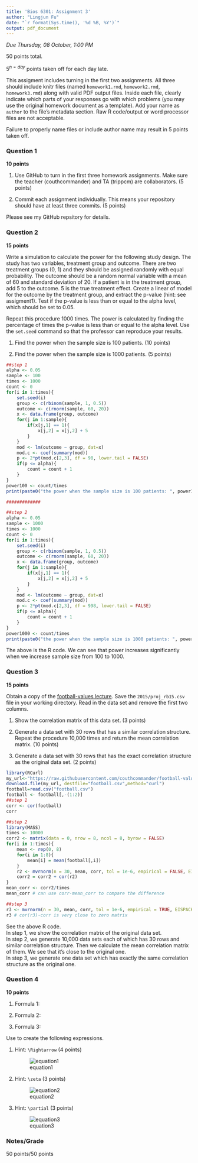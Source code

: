 ```yaml
---
title: 'Bios 6301: Assignment 3'
author: "Lingjun Fu"
date: "`r format(Sys.time(), '%d %B, %Y')`"
output: pdf_document
---
```


*Due Thursday, 08 October, 1:00 PM*

50 points total.

$5^{n=day}$ points taken off for each day late.

This assigment includes turning in the first two assignments. All three should
include knitr files (named `homework1.rmd`, `homework2.rmd`, `homework3.rmd`)
along with valid PDF output files. Inside each file, clearly indicate which
parts of your responses go with which problems (you may use the original homework
document as a template). Add your name as `author` to the file's metadata section.
Raw R code/output or word processor files are not acceptable.

Failure to properly name files or include author name may result in 5 points taken off.

### Question 1 ###

**10 points**

1. Use GitHub to turn in the first three homework assignments. Make sure the teacher (couthcommander) and TA (trippcm) are collaborators. (5 points)

1. Commit each assignment individually.  This means your repository should have at least three commits. (5 points)

Please see my GitHub repsitory for details.

### Question 2 ###

**15 points**

Write a simulation to calculate the power for the following study
design.  The study has two variables, treatment group and outcome.
There are two treatment groups (0, 1) and they should be assigned
randomly with equal probability.  The outcome should be a random normal
variable with a mean of 60 and standard deviation of 20.  If a patient
is in the treatment group, add 5 to the outcome.  5 is the true
treatment effect.  Create a linear of model for the outcome by the
treatment group, and extract the p-value (hint: see assigment1).
Test if the p-value is less than or equal to the alpha level, which
should be set to 0.05.

Repeat this procedure 1000 times. The power is calculated by finding
the percentage of times the p-value is less than or equal to the alpha
level.  Use the `set.seed` command so that the professor can reproduce
your results.

1. Find the power when the sample size is 100 patients. (10 points)

1. Find the power when the sample size is 1000 patients. (5 points)

```r
##step 1
alpha <- 0.05
sample <- 100
times <- 1000
count <- 0
for(i in 1:times){
    set.seed(i)
    group <- c(rbinom(sample, 1, 0.5))
    outcome <- c(rnorm(sample, 60, 20))
    x <- data.frame(group, outcome)
    for(j in 1:sample){
        if(x[j,1] == 1){
            x[j,2] = x[j,2] + 5
        }
    }
    mod <- lm(outcome ~ group, dat=x)
    mod.c <- coef(summary(mod))
    p <- 2*pt(mod.c[2,3], df = 98, lower.tail = FALSE)
    if(p <= alpha){
        count = count + 1
    }   
}
power100 <- count/times
print(paste0("the power when the sample size is 100 patients: ", power100))

#############

##step 2
alpha <- 0.05
sample <- 1000
times <- 1000
count <- 0
for(i in 1:times){
    set.seed(i)
    group <- c(rbinom(sample, 1, 0.5))
    outcome <- c(rnorm(sample, 60, 20))
    x <- data.frame(group, outcome)
    for(j in 1:sample){
        if(x[j,1] == 1){
            x[j,2] = x[j,2] + 5
        }
    }
    mod <- lm(outcome ~ group, dat=x)
    mod.c <- coef(summary(mod))
    p <- 2*pt(mod.c[2,3], df = 998, lower.tail = FALSE)
    if(p <= alpha){
        count = count + 1
    }   
}
power1000 <- count/times
print(paste0("the power when the sample size is 1000 patients: ", power1000))
```

The above is the R code. We can see that power increases significantly when we increase sample size from 100 to 1000.

### Question 3 ###

**15 points**

Obtain a copy of the [football-values lecture](https://github.com/couthcommander/football-values).
Save the `2015/proj_rb15.csv` file in your working directory.  Read
in the data set and remove the first two columns.

1. Show the correlation matrix of this data set. (3 points)

1. Generate a data set with 30 rows that has a similar correlation
structure.  Repeat the procedure 10,000 times and return the mean
correlation matrix. (10 points)

1. Generate a data set with 30 rows that has the exact correlation
structure as the original data set. (2 points)

```r
library(RCurl)
my_url<-"https://raw.githubusercontent.com/couthcommander/football-values/master/2015/proj_rb15.csv"
download.file(my_url, destfile="football.csv",method="curl")
football=read.csv("football.csv")
football <- football[,-(1:2)]
##step 1
corr <- cor(football)
corr

##step 2
library(MASS)
times <- 10000
corr2 <- matrix(data = 0, nrow = 8, ncol = 8, byrow = FALSE)
for(i in 1:times){
    mean <- rep(0, 8)
    for(i in 1:8){
        mean[i] = mean(football[,i])
    }  
    r2 <- mvrnorm(n = 30, mean, corr, tol = 1e-6, empirical = FALSE, EISPACK = FALSE)
    corr2 = corr2 + cor(r2)
}
mean_corr <- corr2/times
mean_corr # can use corr-mean_corr to compare the difference

##step 3
r3 <- mvrnorm(n = 30, mean, corr, tol = 1e-6, empirical = TRUE, EISPACK = FALSE)
r3 # cor(r3)-corr is very close to zero matrix
```

See the above R code.  
In step 1, we show the correlation matrix of the original data set.  
In step 2, we generate 10,000 data sets each of which has 30 rows and similar correlation structure. Then we calculate the mean correlation matrix of them. We see that it's close to the original one.  
In step 3, we generate one data set which has exactly the same correlation structure as the original one.

### Question 4 ###

**10 points**

1. Formula 1:
\begin{eqnarray}
P(B) &=& \sum_j P(B|A_j)P(A_j), \nonumber \\
     &\Rightarrow& P(A_i|B)=\frac {P(B|A_i)P(A_i)} {\sum_j P(B|A_j)P(A_j)}
\end{eqnarray}

2. Formula 2:  
\begin{equation}
\hat{f}(\zeta)=\int_{-\infty}^{\infty} f(x)e^{-2\pi ix\zeta}dx
\end{equation}

3. Formula 3:
\begin{equation}
\textbf{J}= \frac{d\textbf{f}}{d\textbf{x}} = [\frac{\partial\textbf{f}}{\partial x_1} \cdots \frac{\partial\textbf{f}}{\partial x_n}] =
\begin {bmatrix} 
\frac {\partial \emph{f}_1} {\partial \emph{x}_1} & \cdots & \frac {\partial{\emph{f}_1}} {\partial \emph{x}_n} \\
\vdots & \ddots & \vdots \\
\frac {\partial \emph{f}_m} {\partial \emph{x}_1} & \cdots & \frac {\partial{\emph{f}_m}} {\partial \emph{x}_n} \\
\end{bmatrix}
\end{equation}

Use \LaTeX to create the following expressions.

1. Hint: `\Rightarrow` (4 points)

    ![equation1](eq1.png)
     
1. Hint: `\zeta` (3 points)

    ![equation2](eq2.png)

1. Hint: `\partial` (3 points)

    ![equation3](eq3.png)

### Notes/Grade
50 points/50 points